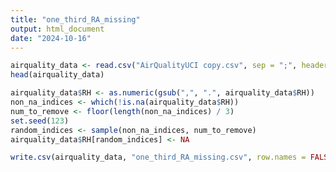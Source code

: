 ```yaml
---
title: "one_third_RA_missing"
output: html_document
date: "2024-10-16"
---
```


```r
airquality_data <- read.csv("AirQualityUCI copy.csv", sep = ";", header = TRUE)
head(airquality_data)

airquality_data$RH <- as.numeric(gsub(",", ".", airquality_data$RH))
non_na_indices <- which(!is.na(airquality_data$RH))
num_to_remove <- floor(length(non_na_indices) / 3)
set.seed(123)  
random_indices <- sample(non_na_indices, num_to_remove)
airquality_data$RH[random_indices] <- NA

write.csv(airquality_data, "one_third_RA_missing.csv", row.names = FALSE)

```

